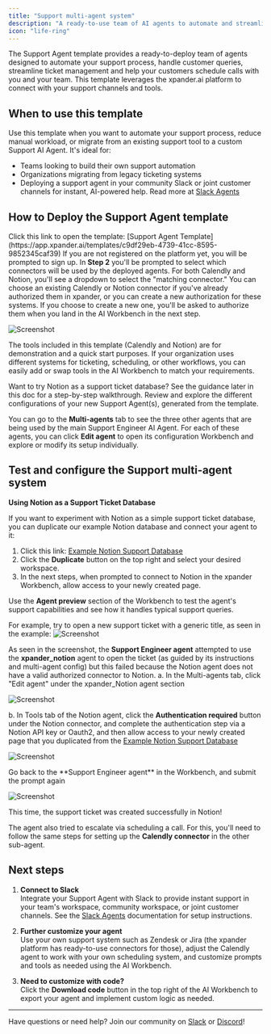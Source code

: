 ```yaml
---
title: "Support multi-agent system"
description: "A ready-to-use team of AI agents to automate and streamline your support process."
icon: "life-ring"
---
```


The Support Agent template provides a ready-to-deploy team of agents designed to automate your support process, handle customer queries, streamline ticket management and help your customers schedule calls with you and your team. This template leverages the xpander.ai platform to connect with your support channels and tools.

## When to use this template

Use this template when you want to automate your support process, reduce manual workload, or migrate from an existing support tool to a custom Support AI Agent. It's ideal for:
- Teams looking to build their own support automation
- Organizations migrating from legacy ticketing systems
- Deploying a support agent in your community Slack or joint customer channels for instant, AI-powered help. Read more at [Slack Agents](/docs/05-human-interfaces/02-slack-agents)


## How to Deploy the Support Agent template

<Steps>
<Step title="Import the Template">
Click this link to open the template: [Support Agent Template](https://app.xpander.ai/templates/c9df29eb-4739-41cc-8595-9852345caf39)

<Note>
If you are not registered on the platform yet, you will be prompted to sign up.
</Note>
</Step>
<Step title="Complete the Import Wizard">
In <b>Step 2</b> you'll be prompted to select which connectors will be used by the deployed agents. For both Calendly and Notion, you'll see a dropdown to select the "matching connector." You can choose an existing Calendly or Notion connector if you've already authorized them in xpander, or you can create a new authorization for these systems. If you choose to create a new one, you'll be asked to authorize them when you land in the AI Workbench in the next step.

![Screenshot](/static/images/screenshots/support-import-step-2.png)


<Note>
The tools included in this template (Calendly and Notion) are for demonstration and a quick start purposes. If your organization uses different systems for ticketing, scheduling, or other workflows, you can easily add or swap tools in the AI Workbench to match your requirements.
</Note>

Want to try Notion as a support ticket database? See the guidance later in this doc for a step-by-step walkthrough.
</Step>
<Step title="Explore the Agent Configuration">
Review and explore the different configurations of your new Support Agent(s), generated from the template.

You can go to the **Multi-agents** tab to see the three other agents that are being used by the main Support Engineer AI Agent. For each of these agents, you can click **Edit agent** to open its configuration Workbench and explore or modify its setup individually.
</Step>

</Steps>

## Test and configure the Support multi-agent system

**Using Notion as a Support Ticket Database**

If you want to experiment with Notion as a simple support ticket database, you can duplicate our example Notion database and connect your agent to it:

1. Click this link: [Example Notion Support Database](https://dented-sweater-efa.notion.site/23e35127d5fe8053acf5df4cb9c9c57e?v=23e35127d5fe81bfa88d000c52b96e7d)
2. Click the **Duplicate** button on the top right and select your desired workspace.
3. In the next steps, when prompted to connect to Notion in the xpander Workbench, allow access to your newly created page.

<Steps>
<Step title="Test the Agent with Notion as a support database">


Use the **Agent preview** section of the Workbench to test the agent's support capabilities and see how it handles typical support queries.

For example, try to open a new support ticket with a generic title, as seen in the example:
![Screenshot](/static/images/screenshots/support-multi-notion.png)

As seen in the screenshot, the **Support Engineer agent** attempted to use the **xpander_notion** agent to open the ticket (as guided by its instructions and multi-agent config) but this failed because the Notion agent does not have a valid authorized connector to Notion.
</Step>
<Step title="Configure the Notion connector">
a. In the Multi-agents tab, click "Edit agent" under the xpander_Notion agent section

![Screenshot](/static/images/screenshots/edit-agent-button.png)

b. In Tools tab of the Notion agent, click the **Authentication required** button under the Notion connector, and complete the authentication step via a Notion API key or Oauth2, and then allow access to your newly created page that you duplicated from the [Example Notion Support Database](https://dented-sweater-efa.notion.site/23e35127d5fe8053acf5df4cb9c9c57e?v=23e35127d5fe81bfa88d000c52b96e7d)

![Screenshot](/static/images/screenshots/notion-authenticate.png)

</Step>

<Step title="Try opening a support ticket again">
Go back to the **Support Engineer agent** in the Workbench, and submit the prompt again

![Screenshot](/static/images/screenshots/notion-open-ticket.png)

This time, the support ticket was created successfully in Notion!

The agent also tried to escalate via scheduling a call. For this, you'll need to follow the same steps for setting up the **Calendly connector** in the other sub-agent.
</Step>
</Steps>

## Next steps

1. **Connect to Slack**  
   Integrate your Support Agent with Slack to provide instant support in your team's workspace, community workspace, or joint customer channels. See the [Slack Agents](/docs/05-human-interfaces/02-slack-agents) documentation for setup instructions.

2. **Further customize your agent**  
   Use your own support system such as Zendesk or Jira (the xpander platform has ready-to-use connectors for those), adjust the Calendly agent to work with your own scheduling system, and customize prompts and tools as needed using the AI Workbench.

3. **Need to customize with code?**  
   Click the **Download code** button in the top right of the AI Workbench to export your agent and implement custom logic as needed.

---

Have questions or need help? Join our community on [Slack](https://join.slack.com/t/xpandercommunity/shared_invite/zt-2mt2xkxkz-omM7f~_h2jcuzFudrYtZQQ) or [Discord](https://discord.gg/CUcp4WWh5g)! 
